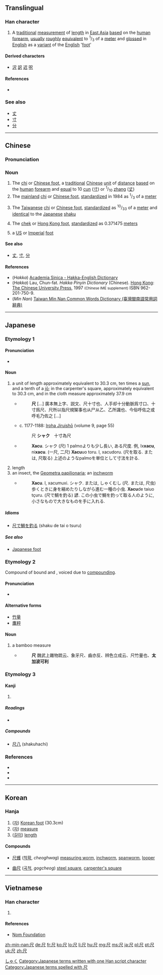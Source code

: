 ==Translingual==

===Han character===
{{Han char|rn=44|rad=尸|as=01|sn=4|four=7780<sub>7</sub>|canj=尸人 (SO)}}

# A [[traditional]] [[measurement]] of [[length]] in [[East Asia]] [[based]] on the [[human]] [[forearm]], [[usually]] [[roughly]] [[equivalent]] to <sup>1</sup>/<sub>3</sub> of a [[meter]] and [[gloss]]ed in [[English]] as a [[variant]] of the [[English]] '[[foot]]'

====Derived characters====
* [[沢]] [[訳]] [[迟]] [[呎]]

====References====
* {{Han ref|kx=0299.320|dkj=07632|dj=0595.100|hdz=20964.020|uh=5C3A|ud=23610|bh=A4D8|bd=42200}}

===See also===
* [[丈]]
* [[寸]]
* [[分]]

----

==Chinese==
{{zh-forms|[[chi]]<br>([[Chinese foot]])}}

===Pronunciation===
{{zh-pron
|m=chǐ,chě
|c=ce2,cek3
|h=pfs=chhak;hpy=cag5
|mn=chhioh/chhek/chhe
|mn_note=chhioh, chhe - vernacular, chhek - literary
|w=
|mc=y
|oc=y
|ma=Zh-chi.ogg
|cat=n
}}

===Noun===
{{zh-noun|ts}}

# The [[chi]] or [[Chinese foot]], a [[traditional]] [[Chinese]] [[unit]] of [[distance]] [[base]]d on the [[human]] [[forearm]] and [[equal]] to 10 [[cun]] ([[寸]]) or <sup>1</sup>/<sub>10</sub> [[zhang]] ([[丈]])
# The [[mainland China|mainland]] [[chi]] or [[Chinese foot]], [[standardize]]d in 1984 as <sup>1</sup>/<sub>3</sub> of a [[meter]]
# {{context|Taiwan|lang=zh}} The [[Taiwan]]ese [[chi]] or [[Chinese foot]], [[standardize]]d as <sup>10</sup>/<sub>33</sub> of a [[meter]] and [[identical]] to the [[Japanese]] [[shaku]]
# {{context|Hong Kong|lang=yue}} The [[chek]] or [[Hong Kong foot]], [[standardize]]d as 0.371475 [[meter]]s
# {{context|informal|lang=zh}} a [[US]] or [[Imperial]] [[foot]]

====See also====
* [[丈]], [[寸]], [[分]]

====References====
*(''Hakka'') [http://minhakka.ling.sinica.edu.tw/bkg/hakyin/search.php?DETAIL=1&LIMIT=id=596&dbname=su_tian_1&graph=2 Academia Sinica - Hakka-English Dictionary]
*(''Hakka'') Lau, Chun-fat. ''Hakka Pinyin Dictionary'' (Chinese). [[Hong Kong]]: [[w:Chinese University of Hong Kong|The Chinese University Press]], 1997 <small>(Chinese IME supplement)</small> ISBN 962-201-750-9.
*(''Min Nan'') [http://twblg.dict.edu.tw/holodict_new/index.html Taiwan Min Nan Common Words Dictionary (臺灣閩南語常用詞辭典)]

----

==Japanese==

===Etymology 1===

====Pronunciation====
* {{IPA|/ɕaku/|lang=ja}}

====Noun====
{{ja-noun|k|hira=しゃく|rom=shaku}}

# a unit of length approximately equivalent to 30.3 cm, ten times a [[寸|sun]], and a tenth of a [[丈|jō]]; in the carpenter's square, approximately equivalent to 30.3 cm, and in the cloth measure approximately 37.9 cm
#* {{RQ:Wamyō Ruijushō|6|46}}
#*: '''尺''' [...] 廣本無上字、説文、尺十寸也、人手却十分動脈爲寸口、十寸爲尺、尺所以指尺規榘事也从尸从乙、乙所識也、今俗呼佐之或呼毛乃佐之 [...]
#* c. 1177-1188: [[w:Iroha Jiruishō|Iroha Jiruishō]] (volume 9, page 55)
#*: 尺 '''シャク'''　十寸為尺
#* {{RQ:Nippo Jisho|741}}
#*: '''Xacu'''. シャク (尺) 1 palmoよりも少し長い, ある尺度. 例, Ix'''xacu''', ni'''xacu'''. (一尺, 二尺) '''Xacu'''uo toru. l, xacudoru. (尺を取る. または, 尺取る) 上述のようなpalmoを単位として寸法を計る.
# length
# an insect, the [[w:Geometer moth#Caterpillars|Geometra papilionaria]]; an [[inchworm]]
#* {{RQ:Nippo Jisho|741}}
#*: '''Xacu'''. l, xacumuxi. シャク. または, しゃくむし (尺. または, 尺虫) 歩くときに身を縮めたりしながら進む一種の小虫. '''Xacu'''de taiuo tçuru. (尺で鯛を釣る) 諺. この小虫で鯛を釣って取る人のように, 小さなもので大きなものを手に入れる.

=====Idioms=====
* [[尺で鯛を釣る]] (shaku de tai o tsuru)

=====See also=====
* [[Japanese foot]]

===Etymology 2===
Compound of bound {{term|竹|taka|bamboo}} and {{term|測り|hakari}}, voiced due to [[w:Rendaku|compounding]].

====Pronunciation====
* {{IPA|/takabakari/|lang=ja}}

====Alternative forms====
* [[竹量]]
* [[鷹秤]]

====Noun====
{{ja-noun|k|hira=たかばかり|rom=takabakari}}

# a bamboo measure
#* {{RQ:Wamyō Ruijushō|6|46}}
#*: '''尺''' 魏武上雜物䟽云、象牙尺、齒亦反、辨色立成云、尺竹量也、'''太加波可利'''

===Etymology 3===

====Kanji====
{{ja-kanji|grade=6|rs=尸01}}

# {{defn|lang=ja|sort=尸01}}

=====Readings=====
* {{ja-readings|on=[[しゃく]] (shaku), [[せき]] (seki)|kun=[[ものさし]] (monosashi)}}

=====Compounds=====
* [[尺八]] (shakuhachi)

===References===
* {{R:Nippo Jisho}}
* {{R:Wamyō Ruijushō}}
* {{reference-book
  | last = Tadakane
  | first = Tachibana
  | coauthors = [[w:Masamune Atsuo|Atsuo Masamune]] (ed.)
  | title = [[w:Iroha Jiruishō|Iroha Jiruishō]]
  | publisher = Kazama Shobō
  | year = 1971
  | origyear = c. 1177-1188
  | language = Japanese
}}

[[Category:ja:Units of measure|しゃく]]
[[Category:Japanese terms written with one Han script character]]
[[Category:Japanese terms spelled with 尺]]

----

==Korean==

===Hanja===
{{ko-hanja|hangeul=척|rv=[[cheok]]|mr=ch'ŏk|y=chek}}

# ([[자]]) [[Korean foot]] (30.3cm)
# ([[자]]) [[measure]]
# ([[길이]]) [[length]]

====Compounds====
{{top2}}
* [[尺蠖]] ([[척확]], ''cheoghwag'') [[measuring worm]], [[inchworm]], [[spanworm]], [[looper]]
{{mid2}}
* [[曲尺]] ([[곡척]], ''gogcheog'') [[steel square]], [[carpenter's square]]
{{bottom}}

----

==Vietnamese==

===Han character===
{{vi-hantu|[[xích]], [[xách]], [[xế]], [[xệch]], [[xịch]], [[sệch]], [[xạch]]|rs=尸01}}

# {{defn|lang=vi|sort=尸01}}

====References====
*[http://nomfoundation.org/common/nom_details.php?codepoint=5c3a&img=1 Nom Foundation]

[[zh-min-nan:尺]]
[[de:尺]]
[[fr:尺]]
[[ko:尺]]
[[lo:尺]]
[[li:尺]]
[[hu:尺]]
[[mg:尺]]
[[ms:尺]]
[[ja:尺]]
[[pl:尺]]
[[pt:尺]]
[[uk:尺]]
[[zh:尺]]